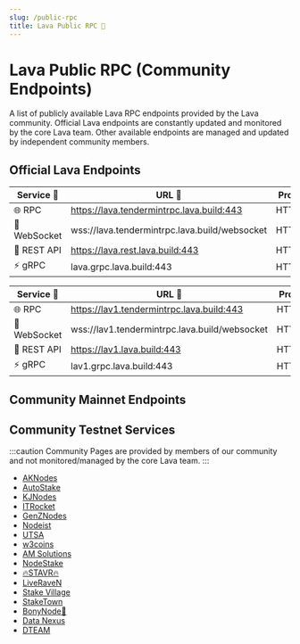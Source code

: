 ```yaml
---
slug: /public-rpc
title: Lava Public RPC 🌋
---
```




# Lava Public RPC (Community Endpoints)

A list of publicly available Lava RPC endpoints provided by the Lava community.
Official Lava endpoints are constantly updated and monitored by the core Lava team. Other available
endpoints are managed and updated by independent community members.


## Official Lava Endpoints

<Tabs>
  <TabItem value="mainnet" label="Mainnet">

  | Service 🔌      | URL 🔗                                         | Protocol | Notes |
  |-----------------|------------------------------------------------|----------|-------- |
  | 🌐 RPC          | https://lava.tendermintrpc.lava.build:443    | HTTP/1.1 | Archive |
  | 📡 WebSocket    | wss://lava.tendermintrpc.lava.build/websocket  | HTTP/1.1 | Archive |
  | 🔗 REST API     | https://lava.rest.lava.build:443             | HTTP/1.1 | Archive |
  | ⚡ gRPC         | lava.grpc.lava.build:443                       | HTTP/2   | Archive |


  </TabItem>

  <TabItem value="testnet" label="Testnet">

  | Service 🔌      | URL 🔗                                         | Protocol | Notes |
  |-----------------|------------------------------------------------|----------|-------- |
  | 🌐 RPC          | https://lav1.tendermintrpc.lava.build:443    | HTTP/1.1 | Archive |
  | 📡 WebSocket    | wss://lav1.tendermintrpc.lava.build/websocket  | HTTP/1.1 | Archive |
  | 🔗 REST API     | https://lav1.lava.build:443                  | HTTP/1.1 | Archive |
  | ⚡ gRPC         | lav1.grpc.lava.build:443                       | HTTP/2   | Archive |

  </TabItem>
</Tabs>






## Community Mainnet Endpoints 

<CommunityMainnetEndpointsTable/>

## Community Testnet Services 

:::caution
Community Pages are provided by members of our community and not monitored/managed by the core Lava team.
:::

- [AKNodes](https://services.aknodes.com/lava)
- [AutoStake](https://autostake.com/networks/testnets/lava/#services)
- [KJNodes](https://services.kjnodes.com/testnet/lava/)
- [ITRocket](https://itrocket.net/services/testnet/lava/)
- [GenZNodes](https://genznodes.dev/testnet_services/#lava)
- [Nodeist](https://nodeist.net/Lava/)
- [UTSA](https://utsa.gitbook.io/services/testnet/lava-network)
- [w3coins](https://services.w3coins.io/testnet/lava-network)
- [AM Solutions](https://www.theamsolutions.info/lava-network)
- [NodeStake](https://nodestake.top/lava/)
- [🔥STAVR🔥](https://github.com/obajay/StateSync-snapshots/tree/main/Projects/Lava)
- [LiveRaveN](https://services.liveraven.net/cosmos-testnets/lava-network)
- [Stake Village](https://stakevillage.net/en/lava-testnet2/endpoint.php)
- [StakeTown](https://services.stake-town.com/home/testnet/lava/public-api)
- [BonyNode💚](https://services.bonynode.online/testnet/lava/public-rpc-api)
- [Data Nexus](https://snapshots.datanexus.tech)
- [DTEAM](https://dteam.tech/services/testnet/overview/lava)